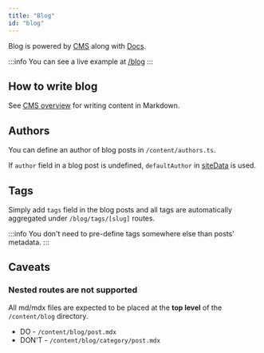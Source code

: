 ```yaml
---
title: "Blog"
id: "blog"
---
```


Blog is powered by [CMS](/docs/cms/overview) along with [Docs](/docs/cms/docs).

:::info
You can see a live example at [/blog](/blog)
:::

## How to write blog

See [CMS overview](/docs/cms/overview#how-to-write-blogdocs) for writing content in Markdown.

## Authors

You can define an author of blog posts in `/content/authors.ts`.

If `author` field in a blog post is undefined, `defaultAuthor` in [siteData](/docs/site-configuration#site-data-object) is used.

## Tags

Simply add `tags` field in the blog posts and all tags are automatically aggregated under `/blog/tags/[slug]` routes.

:::info
You don't need to pre-define tags somewhere else than posts' metadata.
:::

## Caveats

### Nested routes are not supported

All md/mdx files are expected to be placed at the **top level** of the `/content/blog` directory.

- DO - `/content/blog/post.mdx`
- DON'T - `/content/blog/category/post.mdx`
